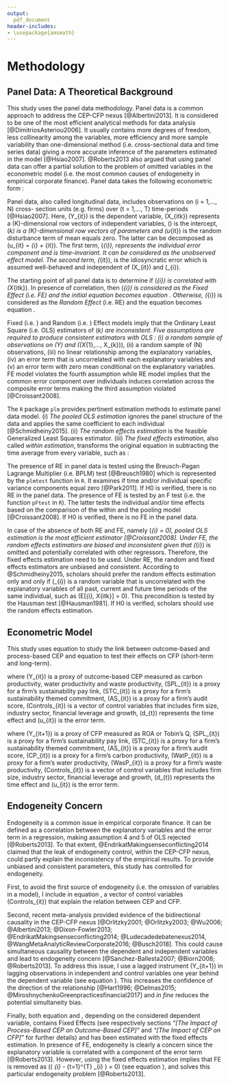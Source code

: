 ```yaml
---
output:
  pdf_document
header-includes:
- \usepackage{amsmath}
---
```


# Methodology {#Methodology}

## Panel Data: A Theoretical Background

This study uses the panel data methodology. Panel data is a common approach to address the CEP-CFP nexus [@Albertini2013]. It is considered to be one of the most efficient analytical methods for data analysis [@DimitriosAsteriou2006]. It usually contains more degrees of freedom, less collinearity among the variables, more efficiency and more sample variability than one-dimensional method (i.e. cross-sectional data and time series data) giving a more accurate inference of the parameters estimated in the model [@Hsiao2007]. @Roberts2013 also argued that using panel data can offer a partial solution to the problem of omitted variables in the econometric model (i.e. the most common causes of endogeneity in empirical corporate finance). Panel data takes the following econometric form :  

\begin{equation}
\centering
Y_{it} = \alpha + \beta_k X_{itk} + u_{it} 
\label{PanelData}
\end{equation}

Panel data, also called longitudinal data, includes observations on \(i = 1,..., N\) cross- section units (e.g. firms) over \(t = 1,..., T\) time-periods [@Hsiao2007]. Here, \(Y_{it}\) is the dependent variable, \(X_{itk}\) represents a \(K\)-dimensional row vectors of independent variables, \(\alpha\) is the intercept, \(\beta_k\) is a \(K\)-dimensional row vectors of parameters and \(u_{it}\) is the random disturbance term of mean equals zero. The latter can be decomposed as \(u_{it} = \mu_{i} + \epsilon_{it}\). The first term, \(\mu_{i}\), represents the individual error component and is time-invariant. It can be considered as the unobserved effect model. The second term, \(\epsilon_{it}\), is the idiosyncratic error which is assumed well-behaved and independent of \(X_{it}\) and \(\mu_{i}\).  

The starting point of all panel data is to determine if \(\mu_{i}\) is correlated with \(X_{itk}\). In presence of correlation, then \(\mu_{i}\) is considered as the *Fixed Effect* (i.e. FE) and the initial equation \ref{PanelData} becomes equation \ref{Fixed}. Otherwise, \(\mu_{i}\) is considered as the *Random Effect* (i.e. RE) and the equation \ref{PanelData} becomes equation \ref{Random}.

\begin{equation}
\centering
Y_{it} = (\alpha + \mu{i}) + \beta_k X_{itk} + \epsilon_{it} 
\label{Fixed}
\end{equation}

\begin{equation}
\centering
Y_{it} = \alpha + \beta_k X_{itk} + (\epsilon_{it} + \mu{i})
\label{Random}
\end{equation}

Fixed (i.e. \autoref{Fixed}) and Random (i.e. \autoref{Random}) Effect models imply that the Ordinary Least Square (i.e. OLS) estimators of \(\beta_k\) are inconsistent. Five assumptions are required to produce consistent estimators with OLS : (i) a random sample of observations on \(Y\) and \((X_{1},..., X_{k})\), (ii) a random sample of \(N\) observations, (iii) no linear relationship among the explanatory variables, (iv) an error term that is uncorrelated with each explanatory variables and (v) an error term with zero mean conditional on the explanatory variables. FE model violates the fourth assumption while RE model implies that the common error component over individuals induces correlation across the composite error terms making the third assumption violated [@Croissant2008]. 

The `R` package `plm` provides pertinent estimation methods to estimate panel data model. (i) *The pooled OLS estimation* ignores the panel structure of the data and applies the same coefficient to each individual [@Schmidheiny2015]. (ii) *The random effects estimation* is the feasible Generalized Least Squares estimator. (iii) *The fixed effects estimation*, also called *within estimation*, transforms the original equation \ref{PanelData} in subtracting the time average from every variable, such as :

\begin{equation}
\centering
( Y_{it} - \frac{1}{T} \displaystyle\sum_{t=1}^{T} Y_{it} ) = \beta_k (X_{itk} - \frac{1}{T} \displaystyle\sum_{t=1}^{T} X_{itk} ) + ( \epsilon_{it} - \frac{1}{T} \displaystyle\sum_{t=1}^{T} \epsilon_{it} )
\label{FixedEffectsEstimation}
\end{equation}

The presence of RE in panel data is tested using the Breusch-Pagan Lagrange Multiplier (i.e. BPLM) test [@Breusch1980] which is represented by the `plmtest` function in `R`. It examines if time and/or individual specific variance components equal zero [@Park2011]. If H0 is verified, there is no RE in the panel data. The presence of FE is tested by an F test (i.e. the function `pFtest` in `R`). The latter tests the individual and/or time effects based on the comparison of the within and the pooling model [@Croissant2008]. If H0 is verified, there is no FE in the panel data.

In case of the absence of both RE and FE, namely \(\mu_{i} = 0\), pooled OLS estimation is the most efficient estimator [@Croissant2008]. Under FE, the random effects estimators are biased and inconsistent given that \(\mu_{i}\) is omitted and potentially correlated with other regressors. Therefore, the fixed effects estimation need to be used. Under RE, the random and fixed effects estimators are unbiased and consistent. According to @Schmidheiny2015, scholars should prefer the random effects estimation only and only if \(\mu_{i}\) is a random variable that is uncorrelated with the explanatory variables of all past, current and future time periods of the same individual, such as \(E[\mu_{i}, X_{itk}] = 0\). This precondition is tested by the Hausman test [@Hausman1981]. If H0 is verified, scholars should use the random effects estimation.

## Econometric Model

This study uses equation \ref{CEP} to study the link between outcome-based and process-based CEP and equation \ref{EconometricModel} to test their effects on CFP (short-term and long-term). 


\begin{equation}
\centering
Y_{it} = \alpha + \beta_{1} SPL_{it} + \beta_{2} STC_{it} + \beta_{3} AS_{it} + Controls_{it} + d_{t} + u_{it}
\label{CEP}
\end{equation}

where \(Y_{it}\) is a proxy of outcome-based CEP measured as carbon productivity, water productivity and waste productivity, \(SPL_{it}\) is a proxy for a firm's sustainability pay link, \(STC_{it}\) is a proxy for a firm's sustainability themed commitment, \(AS_{it}\) is a proxy for a firm's audit score, \(Controls_{it}\) is a vector of control variables that includes firm size, industry sector, financial leverage and growth, \(d_{t}\) represents the time effect and \(u_{it}\) is the error term.

\begin{equation}
\centering
\begin{aligned}
Y_{it+1} & = & \alpha + \beta_{1} SPL_{it} + \beta_{2} STC_{it} + \beta_{3} AS_{it} + \beta_{4} CaP_{it} \\
&& + { }  \beta_{5} WatP_{it} + \beta_{6} WastP_{it} + Controls_{it} + d_{t} + u_{it}
\label{EconometricModel}
\end{aligned}
\end{equation}


where \(Y_{it+1}\) is a proxy of CFP measured as ROA or Tobin's Q, \(SPL_{it}\) is a proxy for a firm's sustainability pay link, \(STC_{it}\) is a proxy for a firm's sustainability themed commitment, \(AS_{it}\) is a proxy for a firm's audit score, \(CP_{it}\) is a proxy for a firm's carbon productivity, \(WatP_{it}\) is a proxy for a firm's water productivity, \(WasP_{it}\) is a proxy for a firm's waste productivity, \(Controls_{it}\) is a vector of control variables that includes firm size, industry sector, financial leverage and growth, \(d_{t}\) represents the time effect and \(u_{it}\) is the error term.


## Endogeneity Concern

Endogeneity is a common issue in empirical corporate finance. It can be defined as a correlation between the explanatory variables and the error term in a regression, making assumption 4 and 5 of OLS rejected [@Roberts2013]. To that extent, @EndrikatMakingsenseconflicting2014 claimed that the leak of endogeneity control, within the CEP-CFP nexus, could partly explain the inconsistency of the empirical results. To provide unbiased and consistent parameters, this study has controlled for endogeneity. 

First, to avoid the first source of endogeneity (i.e. the omission of variables in a model), I include in equation \ref{EconometricModel},  a vector of control variables \(Controls_{it}\) that explain the relation between CEP and CFP.

Second, recent meta-analysis provided evidence of the bidirectional causality in the CEP-CFP nexus [@Orlitzky2001; @Orlitzky2003; @Wu2006; @Albertini2013; @Dixon-Fowler2013; @EndrikatMakingsenseconflicting2014; @Ludecadedebatenexus2014, @WangMetaAnalyticReviewCorporate2016; @Busch2018]. This could cause simultaneous causality between the dependent and independent variables and lead to endogeneity concern [@Sanchez-Ballesta2007; @Biorn2008; @Roberts2013]. To address this issue, I use a lagged instrument \(Y_{it+1}\) in lagging observations in independent and control variables one year behind the dependent variable (see equation \ref{EconometricModel}). This increases the confidence of the direction of the relationship [@Hart1996; @Delmas2015; @MiroshnychenkoGreenpracticesfinancial2017] and *in fine* reduces the potential simultaneity bias. 

Finally, both equation \ref{CEP} and \ref{EconometricModel}, depending on the considered dependent variable, contains Fixed Effects (see respectively sections *"[The Impact of Process-Based CEP on Outcome-Based CEP]"* and *"[The Impact of CEP on CFP]"* for further details) and has been estimated with the fixed effects estimation. In presence of FE, endogeneity is clearly a concern since the explanatory variable is correlated with a component of the error term [@Roberts2013]. However, using the fixed effects estimation implies that FE is removed as \(( \mu_{i} - \frac{1}{T} \displaystyle\sum_{t=1}^{T} \mu_{i} ) = 0\) (see equation \ref{FixedEffectsEstimation}), and solves this particular endogeneity problem [@Roberts2013]. 


